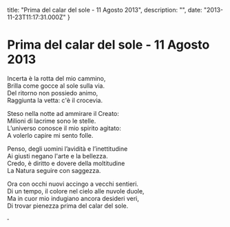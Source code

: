 


  title: "Prima del calar del sole - 11 Agosto 2013",
  description: "",
  date: "2013-11-23T11:17:31.000Z"
}


# Prima del calar del sole - 11 Agosto 2013

<p>Incerta è la rotta del mio cammino,<br/>Brilla come gocce al sole sulla via.<br/>Del ritorno non possiedo animo,<br/>Raggiunta la vetta: c'è il crocevia.</p>
<p>Steso nella notte ad ammirare il Creato:<br/>Milioni di lacrime sono le stelle.<br/>L’universo conosce il mio spirito agitato:<br/>A volerlo capire mi sento folle.</p>
<p>Penso, degli uomini l’avidità e l’inettitudine<br/>Ai giusti negano l'arte e la bellezza.<br/>Credo, è diritto e dovere della moltitudine<br/>La Natura seguire con saggezza.</p>
<p>Ora con occhi nuovi accingo a vecchi sentieri.<br/>Di un tempo, il colore nel cielo alle nuvole duole,<br/>Ma in cuor mio indugiano ancora desideri veri,<br/>Di trovar pienezza prima del calar del sole.</p>
<p><strike> </strike></p>
  